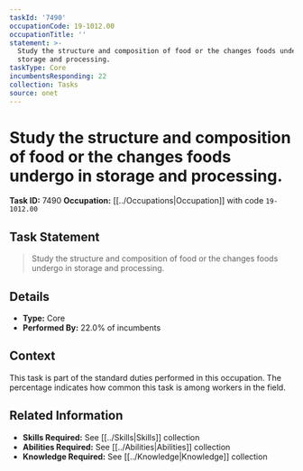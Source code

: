 ```yaml
---
taskId: '7490'
occupationCode: 19-1012.00
occupationTitle: ''
statement: >-
  Study the structure and composition of food or the changes foods undergo in
  storage and processing.
taskType: Core
incumbentsResponding: 22
collection: Tasks
source: onet
---
```

# Study the structure and composition of food or the changes foods undergo in storage and processing.

**Task ID:** 7490
**Occupation:** [[../Occupations|Occupation]] with code `19-1012.00`

## Task Statement

> Study the structure and composition of food or the changes foods undergo in storage and processing.

## Details

- **Type:** Core
- **Performed By:** 22.0% of incumbents

## Context

This task is part of the standard duties performed in this occupation. The percentage indicates how common this task is among workers in the field.

## Related Information

- **Skills Required:** See [[../Skills|Skills]] collection
- **Abilities Required:** See [[../Abilities|Abilities]] collection
- **Knowledge Required:** See [[../Knowledge|Knowledge]] collection
